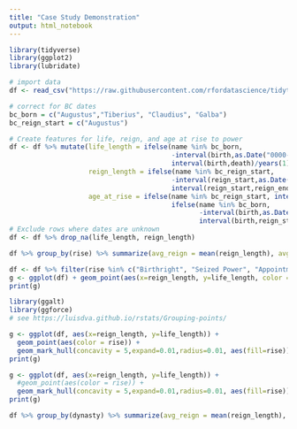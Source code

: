 ```yaml
---
title: "Case Study Demonstration"
output: html_notebook
---
```



```r
library(tidyverse)
library(ggplot2)
library(lubridate)

# import data
df <- read_csv("https://raw.githubusercontent.com/rfordatascience/tidytuesday/master/data/2019/2019-08-13/emperors.csv")

# correct for BC dates
bc_born = c("Augustus","Tiberius", "Claudius", "Galba")
bc_reign_start = c("Augustus")

# Create features for life, reign, and age at rise to power
df <- df %>% mutate(life_length = ifelse(name %in% bc_born,
                                         -interval(birth,as.Date("0000-01-01"))/years(1)+interval(as.Date("0000-01-01"),death)/years(1),
                                         interval(birth,death)/years(1)),
                    reign_length = ifelse(name %in% bc_reign_start,
                                         -interval(reign_start,as.Date("0000-01-01"))/years(1)+interval(as.Date("0000-01-01"),reign_end)/years(1),
                                         interval(reign_start,reign_end)/years(1)),
                    age_at_rise = ifelse(name %in% bc_reign_start, interval(reign_start,birth)/years(1),
                                         ifelse(name %in% bc_born,
                                                -interval(birth,as.Date("0000-01-01"))/years(1)+interval(as.Date("0000-01-01"),reign_start)/years(1),
                                                interval(birth,reign_start)/years(1))))
# Exclude rows where dates are unknown
df <- df %>% drop_na(life_length, reign_length)
```
```r
df %>% group_by(rise) %>% summarize(avg_reign = mean(reign_length), avg_age = mean(life_length), count = n()) %>% arrange(desc(count))
```
```r
df <- df %>% filter(rise %in% c("Birthright", "Seized Power", "Appointment by Army", "Appointment by Senate"))
g <- ggplot(df) + geom_point(aes(x=reign_length, y=life_length, color = rise))
print(g)
```



```r
library(ggalt)
library(ggforce)
# see https://luisdva.github.io/rstats/Grouping-points/ 
```

```r
g <- ggplot(df, aes(x=reign_length, y=life_length)) +
  geom_point(aes(color = rise)) +
  geom_mark_hull(concavity = 5,expand=0.01,radius=0.01, aes(fill=rise))+theme_minimal()
print(g)
```


```r
g <- ggplot(df, aes(x=reign_length, y=life_length)) +
  #geom_point(aes(color = rise)) +
  geom_mark_hull(concavity = 5,expand=0.01,radius=0.01, aes(fill=rise))+theme_minimal()
print(g)
```


```r
df %>% group_by(dynasty) %>% summarize(avg_reign = mean(reign_length), avg_age = mean(life_length), count = n()) %>% arrange(desc(count))
```

